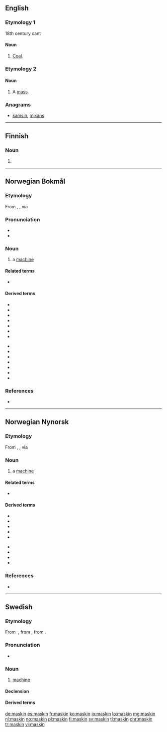==English==

===Etymology 1===
18th century cant
{{etystub|en}}

====Noun====
{{en-noun|-}}

# [[coal|Coal]].

===Etymology 2===
{{suffix|mass|kin|lang=en}}

====Noun====
{{en-noun}}

# {{label|en|Christianity}} A [[mass]].

===Anagrams===
* [[kamsin#English|kamsin]], [[mikans#English|mikans]]

----

==Finnish==

===Noun===
{{head|fi|noun form}}

# {{fi-form of|case=genitive|pl=singular|maski}}

----

==Norwegian Bokmål==
{{wikipedia|lang=no}}

===Etymology===
From {{etyl|grc|nb}} {{m|grc|μαχανά}}, {{m|grc|μηχανή}}, via {{etyl|la|nb}} {{m|la|machina}}

===Pronunciation===
* {{IPA|/mɑʂiːn/|lang=nb}}
* {{rhymes|iːn|lang=nb}}

===Noun===
{{nb-noun-m1}}

# a [[machine]]

====Related terms====
* {{l|nb|maskineri}}

====Derived terms====
{{top2}}
* {{l|nb|datamaskin}}
* {{l|nb|gravemaskin}}
* {{l|nb|hullemaskin}}
* {{l|nb|maskingevær}}
* {{l|nb|maskinoversettelse}}
* {{l|nb|maskinvare}}
* {{l|nb|oppvaskmaskin}}
{{mid2}}
* {{l|nb|regnemaskin}}
* {{l|nb|skrivemaskin}}
* {{l|nb|stiftemaskin}}
* {{l|nb|symaskin}}
* {{l|nb|tjenermaskin}}
* {{l|nb|vaskemaskin}}
* {{l|nb|vertsmaskin}}
{{bottom}}

===References===
* {{R:The Bokmål Dictionary}}

----

==Norwegian Nynorsk==
{{wikipedia|lang=nn}}

===Etymology===
From {{etyl|grc|nn}} {{m|grc|μαχανά}}, {{m|grc|μηχανή}}, via {{etyl|la|nn}} {{m|la|machina}}

===Noun===
{{nn-noun-m1}}

{{nn-noun-f1}}

# a [[machine]]

====Related terms====
* {{l|nn|maskineri}}

====Derived terms====
{{top2}}
* {{l|nn|datamaskin}}
* {{l|nn|gravemaskin}}
* {{l|nn|maskingevær}}
* {{l|nn|maskinvare}}
* {{l|nn|oppvaskmaskin}}
{{mid2}}
* {{l|nn|skrivemaskin}}
* {{l|nn|stiftemaskin}}
* {{l|nn|symaskin}}
* {{l|nn|vaskemaskin}}
{{bottom}}

===References===
* {{R:The Nynorsk Dictionary}}

----

==Swedish==

===Etymology===
From {{etyl|fr|sv}} {{m|fr|machine}}, from {{etyl|la|sv}} {{m|la|machina}}, from {{etyl|grc|sv}} {{m|grc|μαχανά}}.

===Pronunciation===
* {{audio|Sv-maskin.ogg|audio|lang=sv}}

===Noun===
{{sv-noun|c}}

# [[machine]]

====Declension====
{{sv-infl-noun-c-er}}

====Derived terms====
{{compoundsee|sv}}

[[de:maskin]]
[[es:maskin]]
[[fr:maskin]]
[[ko:maskin]]
[[io:maskin]]
[[lo:maskin]]
[[mg:maskin]]
[[nl:maskin]]
[[no:maskin]]
[[pl:maskin]]
[[fi:maskin]]
[[sv:maskin]]
[[tl:maskin]]
[[chr:maskin]]
[[tr:maskin]]
[[vi:maskin]]